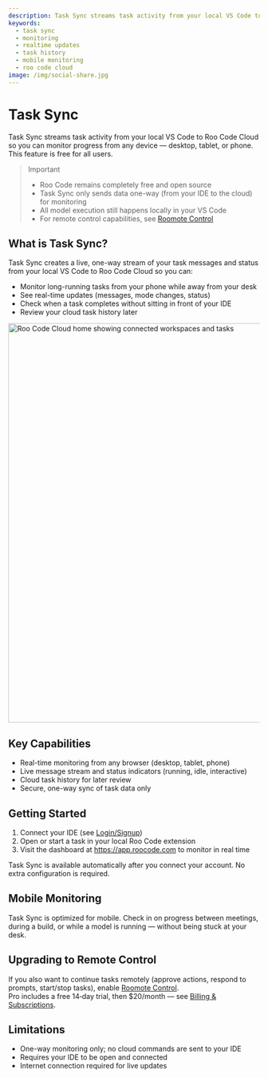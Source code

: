 ```yaml
---
description: Task Sync streams task activity from your local VS Code to Roo Code Cloud so you can monitor progress from any device — free for all users.
keywords:
  - task sync
  - monitoring
  - realtime updates
  - task history
  - mobile monitoring
  - roo code cloud
image: /img/social-share.jpg
---
```


# Task Sync

Task Sync streams task activity from your local VS Code to Roo Code Cloud so you can monitor progress from any device — desktop, tablet, or phone. This feature is free for all users.

> Important
> - Roo Code remains completely free and open source
> - Task Sync only sends data one-way (from your IDE to the cloud) for monitoring
> - All model execution still happens locally in your VS Code
> - For remote control capabilities, see [Roomote Control](/roo-code-cloud/roomote-control)

## What is Task Sync?

Task Sync creates a live, one-way stream of your task messages and status from your local VS Code to Roo Code Cloud so you can:
- Monitor long-running tasks from your phone while away from your desk
- See real-time updates (messages, mode changes, status)
- Check when a task completes without sitting in front of your IDE
- Review your cloud task history later

<img src="/img/task-sync/task-sync.png" alt="Roo Code Cloud home showing connected workspaces and tasks" width="800" />

## Key Capabilities

- Real-time monitoring from any browser (desktop, tablet, phone)
- Live message stream and status indicators (running, idle, interactive)
- Cloud task history for later review
- Secure, one-way sync of task data only

## Getting Started

1. Connect your IDE (see [Login/Signup](/roo-code-cloud/login))
2. Open or start a task in your local Roo Code extension
3. Visit the dashboard at https://app.roocode.com to monitor in real time

Task Sync is available automatically after you connect your account. No extra configuration is required.

## Mobile Monitoring

Task Sync is optimized for mobile. Check in on progress between meetings, during a build, or while a model is running — without being stuck at your desk.

## Upgrading to Remote Control

If you also want to continue tasks remotely (approve actions, respond to prompts, start/stop tasks), enable [Roomote Control](/roo-code-cloud/roomote-control).  
Pro includes a free 14‑day trial, then $20/month — see [Billing & Subscriptions](/roo-code-cloud/billing-subscriptions).

## Limitations

- One-way monitoring only; no cloud commands are sent to your IDE
- Requires your IDE to be open and connected
- Internet connection required for live updates